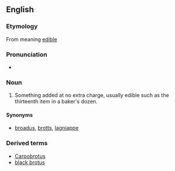 ==English==

===Etymology===
From {{Gr.}} meaning [[edible]]
:{{etystub}}

===Pronunciation===
* {{a|UK}} {{IPA|/ˈbɹəʊ.təs/}} {{SAMPA|/"br@U.t@s/}}

===Noun===
{{en-noun|es}}

# Something added at no extra charge, usually edible such as the thirteenth item in a baker's dozen.

====Synonyms====
* {{sense|something added at no extra charge}} [[broadus]], [[brotts]], [[lagniappe]]

===Derived terms===
*[[Carpobrotus]]
*[[black brotus]]